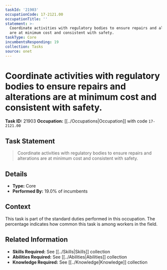 ```yaml
---
taskId: '21903'
occupationCode: 17-2121.00
occupationTitle: ''
statement: >-
  Coordinate activities with regulatory bodies to ensure repairs and alterations
  are at minimum cost and consistent with safety.
taskType: Core
incumbentsResponding: 19
collection: Tasks
source: onet
---
```

# Coordinate activities with regulatory bodies to ensure repairs and alterations are at minimum cost and consistent with safety.

**Task ID:** 21903
**Occupation:** [[../Occupations|Occupation]] with code `17-2121.00`

## Task Statement

> Coordinate activities with regulatory bodies to ensure repairs and alterations are at minimum cost and consistent with safety.

## Details

- **Type:** Core
- **Performed By:** 19.0% of incumbents

## Context

This task is part of the standard duties performed in this occupation. The percentage indicates how common this task is among workers in the field.

## Related Information

- **Skills Required:** See [[../Skills|Skills]] collection
- **Abilities Required:** See [[../Abilities|Abilities]] collection
- **Knowledge Required:** See [[../Knowledge|Knowledge]] collection
